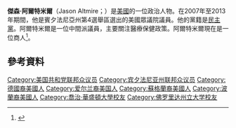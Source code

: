 '''傑森·阿爾特米爾'''（Jason Altmire；{{bd|1968年|3月7日}}）是[[美國|美國]]的一位政治人物。在2007年至2013年期間，他是賓夕法尼亞州第4選舉區選出的美國眾議院議員。他的黨籍是[[民主黨_(美國)|民主黨]]。阿爾特米爾是一位中間派議員，主要關注醫療保健政策。阿爾特米爾現在是一位商人<ref>{{cite news|last=Brino|first=Anthony|title=Outgoing Congressman Altmire joining Florida Blue|url=http://www.healthcarepayernews.com/content/outgoing-congressman-altmire-joining-florida-blue|accessdate=December 26, 2012|newspaper=Healthcare Payer News|date=December 26, 2012|archive-date=2016-03-23|archive-url=https://web.archive.org/web/20160323220950/http://www.healthcarepayernews.com/content/outgoing-congressman-altmire-joining-florida-blue|dead-url=no}}</ref>。
== 參考資料 ==
{{reflist}}

{{DEFAULTSORT: Almire, Jason}}
[[Category:美国共和党联邦众议员|Category:美国共和党联邦众议员]]
[[Category:宾夕法尼亚州联邦众议员|Category:宾夕法尼亚州联邦众议员]]
[[Category:德國裔美國人|Category:德國裔美國人]]
[[Category:爱尔兰裔美国人|Category:爱尔兰裔美国人]]
[[Category:蘇格蘭裔美國人|Category:蘇格蘭裔美國人]]
[[Category:波蘭裔美國人|Category:波蘭裔美國人]]
[[Category:喬治·華盛頓大學校友|Category:喬治·華盛頓大學校友]]
[[Category:佛罗里达州立大学校友|Category:佛罗里达州立大学校友]]